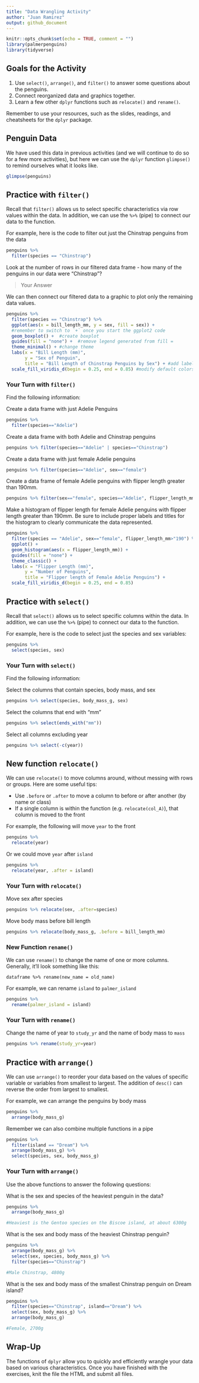 ```yaml
---
title: "Data Wrangling Activity"
author: "Juan Ramirez"
output: github_document
---
```


```r
knitr::opts_chunk$set(echo = TRUE, comment = "")
library(palmerpenguins)
library(tidyverse)
```


## Goals for the Activity  

1. Use `select()`, `arrange()`, and `filter()` to answer some questions about the penguins.   
2. Connect reorganized data and graphics together.   
3. Learn a few other `dplyr` functions such as `relocate()` and `rename()`.  


Remember to use your resources, such as the slides, readings, and cheatsheets for the `dplyr` package.  

## Penguin Data 

We have used this data in previous activities (and we will continue to do so for a few more activities), but here we can use the `dplyr` function `glimpse()` to remind ourselves what it looks like.  

```r
glimpse(penguins)
```



## Practice with `filter()`  

Recall that `filter()` allows us to select specific characteristics via row values within the data.  In addition, we can use the `%>%` (pipe) to connect our data to the function.  

For example, here is the code to filter out just the Chinstrap penguins from the data

```r
penguins %>% 
  filter(species == "Chinstrap") 
```

Look at the number of rows in our filtered data frame - how many of the penguins in our data were "Chinstrap"?

> Your Answer


We can then connect our filtered data to a graphic to plot only the remaining data values.  
```r
penguins %>% 
  filter(species == "Chinstrap") %>% 
  ggplot(aes(x = bill_length_mm, y = sex, fill = sex)) + 
  #remember to switch to `+` once you start the ggplot2 code
  geom_boxplot() +  #create boxplot
  guides(fill = "none") +  #remove legend generated from fill =
  theme_minimal() + #change theme
  labs(x = "Bill Length (mm)",
       y = "Sex of Penguin",
       title = "Bill Length of Chinstrap Penguins by Sex") + #add labels and title
  scale_fill_viridis_d(begin = 0.25, end = 0.85) #modify default colors
```

### Your Turn with `filter()`  

Find the following information: 

Create a data frame with just Adelie Penguins

```r
penguins %>% 
  filter(species=="Adelie")
```


Create a data frame with both Adelie and Chinstrap penguins

```r
penguins %>% filter(species=="Adelie" | species=="Chinstrap")
```


Create a data frame with just female Adelie penguins

```r
penguins %>% filter(species=="Adelie", sex=="female")
```


Create a data frame of female Adelie penguins with flipper length greater than 190mm.  

```r
penguins %>% filter(sex=="female", species=="Adelie", flipper_length_mm>"190")
```


Make a histogram of flipper length for female Adelie penguins with flipper length greater than 190mm. Be sure to include proper labels and titles for the histogram to clearly communicate the data represented.

```r
penguins %>% 
  filter(species == "Adelie", sex=="female", flipper_length_mm>"190") %>% 
  ggplot() + 
  geom_histogram(aes(x = flipper_length_mm)) +
  guides(fill = "none") + 
  theme_classic() + 
  labs(x = "Flipper Length (mm)",
       y = "Number of Penguins",
       title = "Flipper length of Female Adelie Penguins") + 
  scale_fill_viridis_d(begin = 0.25, end = 0.85) 
```


## Practice with `select()` 

Recall that `select()` allows us to select specific columns within the data.  In addition, we can use the `%>%` (pipe) to connect our data to the function.  

For example, here is the code to select just the species and sex variables: 

```r
penguins %>% 
  select(species, sex)
```

### Your Turn with `select()`

Find the following information: 

Select the columns that contain species, body mass, and sex

```r
penguins %>% select(species, body_mass_g, sex)
```


Select the columns that end with "mm"

```r
penguins %>% select(ends_with("mm"))
```


Select all columns excluding year 

```r
penguins %>% select(-c(year))
```


## New function `relocate()`

We can use `relocate()` to move columns around, without messing with rows or groups. Here are some useful tips:  

- Use `.before` or `.after` to move a column to before or after another (by name or class)  
- If a single column is within the function (e.g. `relocate(col_A)`), that column is moved to the front  

For example, the following will move `year` to the front 
```r
penguins %>% 
  relocate(year)
```

Or we could move `year` after `island`
```r
penguins %>% 
  relocate(year, .after = island)
```

### Your Turn with `relocate()`

Move sex after species 
```r
penguins %>% relocate(sex, .after=species)
```


Move body mass before bill length
```r
penguins %>% relocate(body_mass_g, .before = bill_length_mm)
```


### New Function `rename()`
We can use `rename()` to change the name of one or more columns. Generally, it’ll look something like this:

`dataframe %>% rename(new_name = old_name)`


For example, we can rename `island` to `palmer_island`
```r
penguins %>% 
  rename(palmer_island = island)
```

### Your Turn with `rename()`

Change the name of year to `study_yr` and the name of body mass to `mass`

```r
penguins %>% rename(study_yr=year)
```






## Practice with `arrange()` 
We can use `arrange()` to reorder your data based on the values of specific variable or variables from smallest to largest. The addition of `desc()` can reverse the order from largest to smallest.  

For example, we can arrange the penguins by body mass
```r
penguins %>% 
  arrange(body_mass_g)
```

Remember we can also combine multiple functions in a pipe
```r
penguins %>% 
  filter(island == "Dream") %>% 
  arrange(body_mass_g) %>% 
  select(species, sex, body_mass_g)
```

### Your Turn with `arrange()`

Use the above functions to answer the following questions:

What is the sex and species of the heaviest penguin in the data?

```r
penguins %>%
  arrange(body_mass_g)

#Heaviest is the Gentoo species on the Biscoe island, at about 6300g
```


What is the sex and body mass of the heaviest Chinstrap penguin?

```r
penguins %>%
  arrange(body_mass_g) %>% 
  select(sex, species, body_mass_g) %>% 
  filter(species=="Chinstrap")

#Male Chinstrap, 4800g
```


What is the sex and body mass of the smallest Chinstrap penguin on Dream island?

```r
penguins %>%
  filter(species=="Chinstrap", island=="Dream") %>% 
  select(sex, body_mass_g) %>% 
  arrange(body_mass_g)

#Female, 2700g
```


## Wrap-Up
The functions of `dplyr` allow you to quickly and efficiently wrangle your data based on various characteristics. Once you have finished with the exercises, knit the file the HTML and submit all files.


